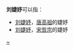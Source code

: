 '''刘婕妤'''可以指：
*[[刘婕妤_(李渊)|刘婕妤]]，[[唐高祖|唐高祖]]的婕妤
*[[昭懷皇后|刘婕妤]]，[[宋哲宗|宋哲宗]]的婕妤
[[分类:刘姓|~]]
{{disambig|Cat=三字封號消歧義}}